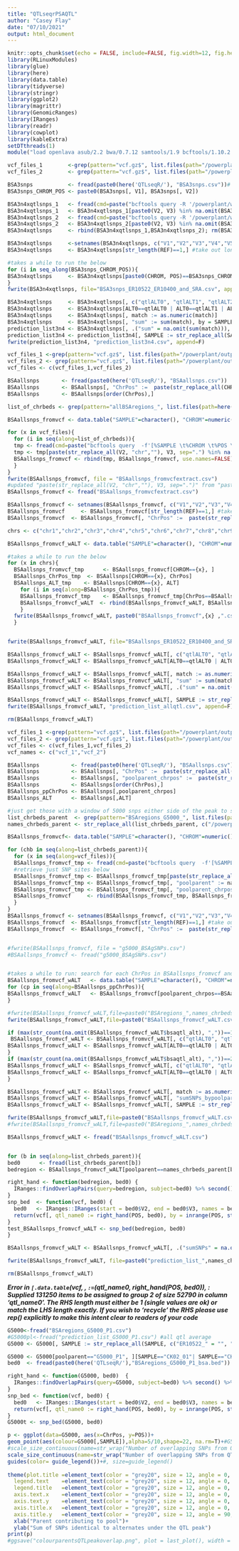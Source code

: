 ```yaml
---
title: "QTLseqrPSAQTL"
author: "Casey Flay"
date: "07/10/2021"
output: html_document
---
```


```r
knitr::opts_chunk$set(echo = FALSE, include=FALSE, fig.width=12, fig.height=8, fig.path='Figs/')
library(RLinuxModules)
library(glue)
library(here)
library(data.table)
library(tidyverse)
library(stringr)
library(ggplot2)
library(magrittr)
library(GenomicRanges)
library(IRanges)
library(readr)
library(cowplot)
library(kableExtra)
setDTthreads(1)
module("load openlava asub/2.2 bwa/0.7.12 samtools/1.9 bcftools/1.10.2 vcftools")
```

```r
vcf_files_1        <-grep(pattern="vcf.gz$", list.files(path="/powerplant/output/genomic/plant/Actinidia/chinensis/Resequencing/Variants/Russell_V2a.chromosomes.and.unassigned/ER10522", full.names=T), invert=F, value=T)
vcf_files_2        <- grep(pattern="vcf.gz$", list.files(path="/powerplant/output/genomic/plant/Actinidia/chinensis/Resequencing/Variants/Russell_V2a.chromosomes.and.unassigned/ER10400_and_SRA", full.names=T), invert=F, value=T)

BSA3snps           <- fread(paste0(here('QTLseqR/'), "BSA3snps.csv"))# snp sites to reduce data volume
BSA3snps_CHROM_POS <- paste0(BSA3snps[, V1], BSA3snps[, V2])

BSA3n4xqtlsnps_1   <- fread(cmd=paste("bcftools query -R '/powerplant/workspace/hrtcdf/github/FSTs/QTLseqR/BSAregions_with3commonsnps.bed' -f'[%SAMPLE \t%CHROM \t%POS \t%REF \t%ALT{0} \t%ALT{1} \t%ALT{2} \t%AD \t%AD{0} \t%AD{1} \n] '", vcf_files_1), fill=F)
BSA3n4xqtlsnps_1   <- BSA3n4xqtlsnps_1[paste0(V2, V3) %in% na.omit(BSA3snps_CHROM_POS),]#retrieve just SNP sites
BSA3n4xqtlsnps_2   <- fread(cmd=paste("bcftools query -R '/powerplant/workspace/hrtcdf/github/FSTs/QTLseqR/BSAregions_with3commonsnps.bed' -f'[%SAMPLE \t%CHROM \t%POS \t%REF \t%ALT{0} \t%ALT{1} \t%ALT{2} \t%AD \t%AD{0} \t%AD{1} \n] '", vcf_files_2), fill=F)
BSA3n4xqtlsnps_2   <- BSA3n4xqtlsnps_2[paste0(V2, V3) %in% na.omit(BSA3snps_CHROM_POS),]#retrieve just SNP sites
BSA3n4xqtlsnps     <- rbind(BSA3n4xqtlsnps_1,BSA3n4xqtlsnps_2); rm(BSA3n4xqtlsnps_1,BSA3n4xqtlsnps_2)

BSA3n4xqtlsnps     <-setnames(BSA3n4xqtlsnps, c("V1","V2","V3","V4","V5","V6","V7","V8","V9","V10"), c("SAMPLE", "CHROM", "POS", "REF", "ALT0", "ALT1", "ALT2", "AD", "AD0", "AD1"))
BSA3n4xqtlsnps     <- BSA3n4xqtlsnps[str_length(REF)==1,] #take out long reference allele strings

#takes a while to run the below
for (i in seq_along(BSA3snps_CHROM_POS)){
BSA3n4xqtlsnps     <- BSA3n4xqtlsnps[paste0(CHROM, POS)==BSA3snps_CHROM_POS[i], "bsaqtl_alt" := BSA3snps$V3[i]]
}
fwrite(BSA3n4xqtlsnps, file="BSA3snps_ER10522_ER10400_and_SRA.csv", append=FALSE)

BSA3n4xqtlsnps     <- BSA3n4xqtlsnps[, c("qtlALT0", "qtlALT1", "qtlALT2") := tstrsplit(bsaqtl_alt, ",", fixed=TRUE)]
BSA3n4xqtlsnps     <- BSA3n4xqtlsnps[ALT0==qtlALT0 | ALT0==qtlALT1 | ALT0==qtlALT2 |ALT1==qtlALT0 | ALT1==qtlALT1 | ALT1==qtlALT2 | ALT2==qtlALT0 | ALT2==qtlALT1 | ALT2==qtlALT2, "match":= 1][match != 1, match := 0][AD1 == 0 |AD1==".", match := 0][is.na(match) == TRUE, match := 0]
BSA3n4xqtlsnps     <- BSA3n4xqtlsnps[, match := as.numeric(match)]
BSA3n4xqtlsnps     <- BSA3n4xqtlsnps[, "sum" := sum(match), by = SAMPLE]
prediction_list3n4 <- BSA3n4xqtlsnps[, .("sum" = na.omit(sum(match))), by = SAMPLE]
prediction_list3n4 <- prediction_list3n4[, SAMPLE := str_replace_all(SAMPLE, c("ER10522_" = "", "SRA_" = "", "ER10400_" = ""))]#clean pedigreeID
fwrite(prediction_list3n4, "prediction_list3n4.csv", append=F)
```

```r
vcf_files_1 <-grep(pattern="vcf.gz$", list.files(path="/powerplant/output/genomic/plant/Actinidia/chinensis/Resequencing/Variants/Russell_V2a.chromosomes.and.unassigned/ER10522", full.names=T), invert=F, value=T)
vcf_files_2 <- grep(pattern="vcf.gz$", list.files(path="/powerplant/output/genomic/plant/Actinidia/chinensis/Resequencing/Variants/Russell_V2a.chromosomes.and.unassigned/ER10400_and_SRA", full.names=T), invert=F, value=T)
vcf_files <- c(vcf_files_1,vcf_files_2)

BSAallsnps       <- fread(paste0(here('QTLseqR/'), "BSAallsnps.csv"))
BSAallsnps       <- BSAallsnps[, "ChrPos" :=  paste(str_replace_all(CHROM, "chr",""), POS, sep=".")]
BSAallsnps       <- BSAallsnps[order(ChrPos),]

list_of_chrbeds <- grep(pattern="allBSAregions_", list.files(path=here("QTLseqR"), full.names=T), invert=F, value=T)

BSAallsnps_fromvcf <- data.table("SAMPLE"=character(), "CHROM"=numeric(), "POS"=numeric(), "REF"=character(), "ALT0"=character(), "ALT1"=character(), "ALT2"=character(), "AD"=character(), "AD0"=numeric(), "AD1"=numeric())

for (x in vcf_files){
  for (i in seq(along=list_of_chrbeds)){
  tmp <- fread(cmd=paste("bcftools query  -f'[%SAMPLE \t%CHROM \t%POS \t%REF \t%ALT{0} \t%ALT{1} \t%ALT{2} \t%AD \t%AD{0} \t%AD{1} \n]'",paste0("-R '",list_of_chrbeds[i],"'"), {x}), fill=F)
  tmp <- tmp[paste(str_replace_all(V2, "chr",""), V3, sep=".") %in% na.omit(BSAallsnps[, ChrPos]),]#retrieve just SNP sites
  BSAallsnps_fromvcf <- rbind(tmp, BSAallsnps_fromvcf, use.names=FALSE)
  }
}
fwrite(BSAallsnps_fromvcf, file = "BSAallsnps_fromvcfextract.csv")
#updated "paste(str_replace_all(V2, "chr",""), V3, sep=".")" from "paste0(V2,V3), check here if there are issues.
BSAallsnps_fromvcf <- fread("BSAallsnps_fromvcfextract.csv")

BSAallsnps_fromvcf <- setnames(BSAallsnps_fromvcf, c("V1","V2","V3","V4","V5","V6","V7","V8","V9","V10"), c("SAMPLE","CHROM", "POS", "REF", "ALT0", "ALT1", "ALT2","AD", "AD0", "AD1"))
BSAallsnps_fromvcf     <- BSAallsnps_fromvcf[str_length(REF)==1,] #take out long reference allele strings
BSAallsnps_fromvcf  <- BSAallsnps_fromvcf[, "ChrPos" :=  paste(str_replace_all(CHROM, "chr",""), POS, sep=".")]#numeric Chr.Pos

chrs <- c("chr1","chr2","chr3","chr4","chr5","chr6","chr7","chr8","chr9","chr10","chr11","chr12","chr13","chr14","chr15","chr17","chr18","chr19","chr20","chr21","chr22","chr23","chr24","chr25","chr26","chr27","chr29")

BSAallsnps_fromvcf_wALT <- data.table("SAMPLE"=character(), "CHROM"=numeric(), "POS"=numeric(), "REF"=character(), "ALT0"=character(), "ALT1"=character(), "ALT2"=character(), "AD"=character(), "AD0"=numeric(), "AD1"=numeric(), "ChrPos"=numeric(), "bsaqtl_alt"=character())

#takes a while to run the below
for (x in chrs){
  BSAallsnps_fromvcf_tmp      <- BSAallsnps_fromvcf[CHROM=={x}, ]
  BSAallsnps_ChrPos_tmp  <- BSAallsnps[CHROM=={x}, ChrPos]
  BSAallsnps_ALT_tmp    <- BSAallsnps[CHROM=={x}, ALT]
    for (i in seq(along=BSAallsnps_ChrPos_tmp)){
    BSAallsnps_fromvcf_tmp    <- BSAallsnps_fromvcf_tmp[ChrPos==BSAallsnps_ChrPos_tmp[i], "bsaqtl_alt" := BSAallsnps_ALT_tmp[i]]
    BSAallsnps_fromvcf_wALT  <- rbind(BSAallsnps_fromvcf_wALT, BSAallsnps_fromvcf_tmp, use.names=FALSE)
    }
  fwrite(BSAallsnps_fromvcf_wALT, paste0("BSAallsnps_fromvcf",{x} ,".csv"))
  }


fwrite(BSAallsnps_fromvcf_wALT, file="BSAallsnps_ER10522_ER10400_and_SRA.csv", append=FALSE)

BSAallsnps_fromvcf_wALT <- BSAallsnps_fromvcf_wALT[, c("qtlALT0", "qtlALT1", "qtlALT2") := tstrsplit(bsaqtl_alt, ",", fixed=TRUE)]
BSAallsnps_fromvcf_wALT <- BSAallsnps_fromvcf_wALT[ALT0==qtlALT0 | ALT0==qtlALT1 | ALT0==qtlALT2 |ALT1==qtlALT0 | ALT1==qtlALT1 | ALT1==qtlALT2 | ALT2==qtlALT0 | ALT2==qtlALT1 | ALT2==qtlALT2, "match":= 1][match != 1, match := 0][AD1 == 0 |AD1==".", match := 0][is.na(match) == TRUE, match := 0]

BSAallsnps_fromvcf_wALT <- BSAallsnps_fromvcf_wALT[, match := as.numeric(match)]
BSAallsnps_fromvcf_wALT <- BSAallsnps_fromvcf_wALT[, "sum" := sum(match), by = SAMPLE]
BSAallsnps_fromvcf_wALT <- BSAallsnps_fromvcf_wALT[, .("sum" = na.omit(sum(match))), by = SAMPLE]

BSAallsnps_fromvcf_wALT <- BSAallsnps_fromvcf_wALT[, SAMPLE := str_replace_all(SAMPLE, c("ER10522_" = "", "SRA_" = "", "ER10400_" = ""))]#clean pedigreeID
fwrite(BSAallsnps_fromvcf_wALT, "prediction_list_allqtl.csv", append=F)

rm(BSAallsnps_fromvcf_wALT)
```

```r
vcf_files_1 <-grep(pattern="vcf.gz$", list.files(path="/powerplant/output/genomic/plant/Actinidia/chinensis/Resequencing/Variants/Russell_V2a.chromosomes.and.unassigned/ER10522", full.names=T), invert=F, value=T)
vcf_files_2 <- grep(pattern="vcf.gz$", list.files(path="/powerplant/output/genomic/plant/Actinidia/chinensis/Resequencing/Variants/Russell_V2a.chromosomes.and.unassigned/ER10400_and_SRA", full.names=T), invert=F, value=T)
vcf_files <- c(vcf_files_1,vcf_files_2)
vcf_names <- c("vcf_1","vcf_2")

BSAallsnps          <- fread(paste0(here('QTLseqR/'), "BSAallsnps.csv"))
BSAallsnps          <- BSAallsnps[, "ChrPos" :=  paste(str_replace_all(CHROM, "chr",""), POS, sep=".")]
BSAallsnps          <- BSAallsnps[, "poolparent_chrpos" :=  paste(str_replace_all(parent, "_bsa",""),CHROM, POS, sep=".")]
BSAallsnps          <- BSAallsnps[order(ChrPos),]
BSAallsnps_ppChrPos <- BSAallsnps[,poolparent_chrpos]
BSAallsnps_ALT      <- BSAallsnps[,ALT]

#just get those with a window of 5000 snps either side of the peak to start.
list_chrbeds_parent  <- grep(pattern="BSAregions_G5000_", list.files(path=here("QTLseqR"), full.names=T), invert=F, value=T)
names_chrbeds_parent <- str_replace_all(list_chrbeds_parent, c("/powerplant/workspace/hrtcdf/github/FSTs/QTLseqR/BSAregions_"="", "_bsa.bed"="", "G5000_"=""))

BSAallsnps_fromvcf<- data.table("SAMPLE"=character(), "CHROM"=numeric(), "POS"=numeric(), "REF"=character(), "ALT0"=character(), "ALT1"=character(), "ALT2"=character(), "AD"=character(), "AD0"=numeric(), "AD1"=numeric(), "poolparent"=character(), "poolparent_chrpos"=character())

for (chb in seq(along=list_chrbeds_parent)){
  for (x in seq(along=vcf_files)){
  BSAallsnps_fromvcf_tmp <- fread(cmd=paste("bcftools query  -f'[%SAMPLE \t%CHROM \t%POS \t%REF \t%ALT{0} \t%ALT{1} \t%ALT{2} \t%AD \t%AD{0} \t%AD{1} \n]'",paste0("-R '",list_chrbeds_parent[chb],"'"), vcf_files[x]), fill=F)
  #retrieve just SNP sites below
  BSAallsnps_fromvcf_tmp <- BSAallsnps_fromvcf_tmp[paste(str_replace_all(V2, "chr",""), V3, sep=".") %in% na.omit(BSAallsnps$ChrPos),]
  BSAallsnps_fromvcf_tmp <- BSAallsnps_fromvcf_tmp[, "poolparent" := names_chrbeds_parent[chb]] 
  BSAallsnps_fromvcf_tmp <- BSAallsnps_fromvcf_tmp[, "poolparent_chrpos" := paste(poolparent, V2, V3, sep=".")]
  BSAallsnps_fromvcf     <- rbind(BSAallsnps_fromvcf_tmp, BSAallsnps_fromvcf, use.names=FALSE)
  }
}
BSAallsnps_fromvcf <- setnames(BSAallsnps_fromvcf, c("V1","V2","V3","V4","V5","V6","V7","V8","V9","V10","poolparent", "poolparent_chrpos"), c("SAMPLE","CHROM", "POS", "REF", "ALT0", "ALT1", "ALT2","AD", "AD0", "AD1", "poolparent","poolparent_chrpos"))
BSAallsnps_fromvcf  <- BSAallsnps_fromvcf[str_length(REF)==1,] #take out long reference allele strings
BSAallsnps_fromvcf  <- BSAallsnps_fromvcf[, "ChrPos" :=  paste(str_replace_all(CHROM, "chr",""), POS, sep=".")]


#fwrite(BSAallsnps_fromvcf, file = "g5000_BSAgSNPs.csv")
#BSAallsnps_fromvcf <- fread("g5000_BSAgSNPs.csv")


#takes a while to run: search for each ChrPos in BSAallsnps_fromvcf and apply the alternate to the data.table. 
BSAallsnps_fromvcf_wALT   <- data.table("SAMPLE"=character(), "CHROM"=numeric(), "POS"=numeric(), "REF"=character(), "ALT0"=character(), "ALT1"=character(), "ALT2"=character(), "AD"=character(), "AD0"=numeric(), "AD1"=numeric(), "ChrPos"=numeric(), "bsaqtl_alt"=character(), "poolparent"=character(),"poolparent_chrpos"=character())
for (cp in seq(along=BSAallsnps_ppChrPos)){
BSAallsnps_fromvcf_wALT   <- BSAallsnps_fromvcf[poolparent_chrpos==BSAallsnps_ppChrPos[cp], "bsaqtl_alt" := BSAallsnps_ALT[cp]]
}

#fwrite(BSAallsnps_fromvcf_wALT,file=paste0("BSAregions_",names_chrbeds_parent[chb], ".csv"), append=F)
fwrite(BSAallsnps_fromvcf_wALT,file=paste0("BSAallsnps_fromvcf_wALT.csv"), append=F)

if (max(str_count(na.omit(BSAallsnps_fromvcf_wALT$bsaqtl_alt), ","))==1){
 BSAallsnps_fromvcf_wALT <- BSAallsnps_fromvcf_wALT[, c("qtlALT0", "qtlALT1") := tstrsplit(bsaqtl_alt, ",", fixed=TRUE)]#, "qtlALT2"
BSAallsnps_fromvcf_wALT <- BSAallsnps_fromvcf_wALT[ALT0==qtlALT0 | ALT0==qtlALT1 , "match":= 1][match != 1, match := 0][AD1 == 0 |AD1==".", match := 0][is.na(match) == TRUE, match := 0]
}
if (max(str_count(na.omit(BSAallsnps_fromvcf_wALT$bsaqtl_alt), ","))==2){
BSAallsnps_fromvcf_wALT <- BSAallsnps_fromvcf_wALT[, c("qtlALT0", "qtlALT1", "qtlALT2") := tstrsplit(bsaqtl_alt, ",", fixed=TRUE)]
BSAallsnps_fromvcf_wALT <- BSAallsnps_fromvcf_wALT[ALT0==qtlALT0 | ALT0==qtlALT1 | ALT0==qtlALT2 |ALT1==qtlALT0 | ALT1==qtlALT1 | ALT1==qtlALT2 | ALT2==qtlALT0 | ALT2==qtlALT1 | ALT2==qtlALT2, "match":= 1][match != 1, match := 0][AD1 == 0 |AD1==".", match := 0][is.na(match) == TRUE, match := 0]
}

BSAallsnps_fromvcf_wALT <- BSAallsnps_fromvcf_wALT[, match := as.numeric(match)]
BSAallsnps_fromvcf_wALT <- BSAallsnps_fromvcf_wALT[, "sumSNPs_bypoolparent" := sum(match), by = poolparent]
BSAallsnps_fromvcf_wALT <- BSAallsnps_fromvcf_wALT[, SAMPLE := str_replace_all(SAMPLE, c("ER10522_" = "", "SRA_" = "", "ER10400_" = ""))]#clean pedigreeID

fwrite(BSAallsnps_fromvcf_wALT,file=paste0("BSAallsnps_fromvcf_wALT.csv"), append=F)
#fwrite(BSAallsnps_fromvcf_wALT,file=paste0("BSAregions_",names_chrbeds_parent[chb], ".csv"), append=F)
```

```r
BSAallsnps_fromvcf_wALT <- fread("BSAallsnps_fromvcf_wALT.csv")


for (b in seq(along=list_chrbeds_parent)){
bed0      <- fread(list_chrbeds_parent[b])
bedregion <- BSAallsnps_fromvcf_wALT[poolparent==names_chrbeds_parent[b],]

right_hand <- function(bedregion, bed0) {
  IRanges::findOverlapPairs(query=bedregion, subject=bed0) %>% second() %>% names()
}
snp_bed  <- function(vcf, bed0) {           
  bed0   <- IRanges::IRanges(start = bed0$V2, end = bed0$V3, names = bed0$V4)
  return(vcf[, qtl_name0 := right_hand(POS, bed0), by = inrange(POS, start(bed0), end(bed0))][!is.na(qtl_name0)])
}
test_BSAallsnps_fromvcf_wALT <- snp_bed(bedregion, bed0)
}

BSAallsnps_fromvcf_wALT <- BSAallsnps_fromvcf_wALT[, .("sumSNPs" = na.omit(sum(match))), by = SAMPLE]

fwrite(BSAallsnps_fromvcf_wALT, file=paste0("prediction_list_",names_chrbeds_parent[chb], ".csv"), append=F)

rm(BSAallsnps_fromvcf_wALT)

```
***Error in `[.data.table`(vcf, , `:=`(qtl_name0, right_hand(POS, bed0)), : Supplied 131250 items to be assigned to group 2 of size 52790 in column 'qtl_name0'. The RHS length must either be 1 (single values are ok) or match the LHS length exactly. If you wish to 'recycle' the RHS please use rep() explicitly to make this intent clear to readers of your code***
```r
G5000<-fread("BSAregions_G5000_P1.csv") 
#G5000pl<-fread("prediction_list_G5000_P1.csv") #all qtl average
G5000 <- G5000[, SAMPLE := str_replace_all(SAMPLE, c("ER10522_" = "", "SRA_" = "", "ER10400_" = ""))]#clean pedigreeID

G5000 <- G5000[poolparent=="G5000_P1", ][SAMPLE=="CK02_01"| SAMPLE=="CK17_02"| SAMPLE=="CK20_01"| SAMPLE=="CK26_01"|  SAMPLE=="CK51_01"|  SAMPLE=="CK15_03", ]#P1 qtl from beds and individuals contributing to the P1pool
bed0  <- fread(paste0(here('QTLseqR/'),"BSAregions_G5000_P1_bsa.bed"))

right_hand <- function(G5000, bed0)  {
  IRanges::findOverlapPairs(query=G5000, subject=bed0) %>% second() %>% names()
}    
snp_bed <- function(vcf, bed0) {           
  bed0   <- IRanges::IRanges(start = bed0$V2, end = bed0$V3, names = bed0$V4)
  return(vcf[, qtl_name0 := right_hand(POS, bed0), by = inrange(POS, start(bed0), end(bed0))][!is.na(qtl_name0)])
}
G5000t <- snp_bed(G5000, bed0)

p <- ggplot(data=G5000, aes(x=ChrPos, y=POS))+
geom_point(aes(colour=G5000[,SAMPLE]),alpha=5/10,shape=22, na.rm=T)+#G5000[,parent],size=G5000[,overlap])
#scale_size_continuous(name=str_wrap("Number of overlapping SNPs from QTL",20), limits=c(1, 4), breaks=seq(1, 4, by=1)) +
scale_size_continuous(name=str_wrap("Number of overlapping SNPs from QTL",20), limits=c(1, 4), breaks=seq(1, 4, by=1)) +
guides(color= guide_legend())+#, size=guide_legend()
  
theme(plot.title =element_text(color = "grey20", size = 12, angle = 0, hjust = .5, vjust = 0, face = "plain"),
  legend.text    =element_text(color = "grey20", size = 12, angle = 0, hjust = 0, vjust = .5, face = "plain"),
  legend.title   =element_text(color = "grey20", size = 12, angle = 0, hjust = 0, vjust = 0, face = "plain"),
  axis.text.x    =element_text(color = "grey20", size = 12, angle = 0, hjust = .5, vjust = 0, face = "plain"),
  axis.text.y    =element_text(color = "grey20", size = 12, angle = 0, hjust = 0, vjust = 0, face = "plain"),  
  axis.title.x   =element_text(color = "grey20", size = 12, angle = 0, hjust = .5, vjust = 0, face = "plain"),
  axis.title.y   =element_text(color = "grey20", size = 12, angle = 90, hjust = .5, vjust = .5, face = "plain"))+
  xlab("Parent contributing to pool")+
  ylab("Sum of SNPs identical to alternates under the QTL peak")
print(p)
#ggsave("colourparentsQTLpeakoverlap.png", plot = last_plot(), width = 20, height = 12, units = c("cm"), dpi = 320)

```